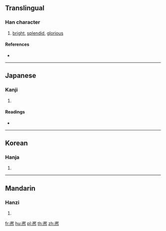 ==Translingual==

===Han character===
{{Han char|rn=15|rad=冫|as=14|sn=16|four=37331|canj=IMLSF|ids=⿰冫熈 <small>(GJ)</small>,⿱⿰冫⿲丿臣巳灬 <small>(T)</small>,⿱⿰冫巸灬 <small>(K)</small>}}

# [[bright]], [[splendid]], [[glorious]]

====References====
* {{Han ref|kx=0133.460|dkj=01721|dj=0298.280|hdz=10301.160|uh=51DE|ud=20958|bh=E8F9|bd=59641}}

----

==Japanese==

===Kanji===
{{ja-kanji|grade=|rs=冫14}}

# {{defn|lang=ja|sort=冫14}}

====Readings====
* {{ja-readings|on=[[き]] (ki)|kun=[[やわらぐ]] (yawaragu)}}

----

==Korean==

===Hanja===
{{ko-hanja|hangeul=희|rv=hui|mr=hŭi}}

# {{defn|lang=ko|sort=冫14}}

----

==Mandarin==

===Hanzi===
{{cmn-hanzi|pin=[[xī]] ([[xi1]])|wg=hsi<sup>1</sup>}}

# {{defn|lang=cmn|sort=冫14}}

[[fr:凞]]
[[hu:凞]]
[[pl:凞]]
[[th:凞]]
[[zh:凞]]